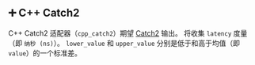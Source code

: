
## ➕ C++ Catch2

C++ Catch2 适配器（`cpp_catch2`）期望 [Catch2](https://github.com/catchorg/Catch2) 输出。
将收集 `latency` 度量（即 `纳秒 (ns)`）。
`lower_value` 和 `upper_value` 分别是低于和高于均值（即 `value`）的一个标准差。

<MakeCppCatch2 />